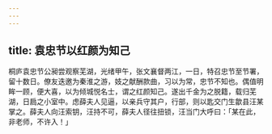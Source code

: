 ```yaml
---
---
---
```

title: 袁忠节以红颜为知己
---



桐庐袁忠节公昶尝观察芜湖，光绪甲午，张文襄督两江，一日，特召忠节至节署，留十数日。僚友迭邀为秦淮之游，妓之献酬款曲，习以为常，忠节不知也。偶值明眸一顾，便大喜，以为倾城悦名士，谓之红颜知己。遂出千金为之脱籍，载归芜湖，日扃之小室中。虑薛夫人见逼，以亲兵守其户，行部，则以匙交门生歙县汪某掌之。薛夫人向汪索钥，汪持不可，薛夫人径往扭锁，汪当门大呼曰：「某在此，非老师，不许入！」